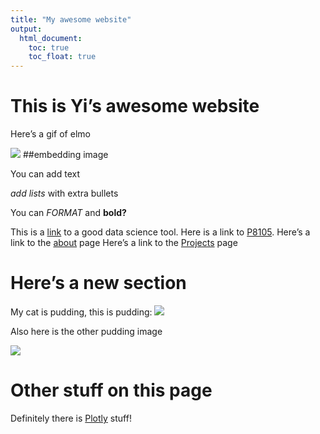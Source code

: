 ```yaml
---
title: "My awesome website"
output: 
  html_document:
    toc: true
    toc_float: true
---
```


# This is Yi's awesome website

Here's a gif of elmo

![](https://media.giphy.com/media/drXGoW1iudhKw/giphy.gif)
##embedding image


You can add text

*add lists
*with extra bullets

You can *FORMAT* and **bold?**


This is a [link](https://www.google.com/) to a good data science tool.
Here is a link to [P8105](https://p8105.com/).
Here's a link to the [about](about.html) page
Here's a link to the [Projects](Projects.html) page


# Here's a new section

My cat is pudding, this is pudding:
![](image/pudding.jpeg)

Also here is the other pudding image

![](image/cat.jpeg)

# Other stuff on this page

Definitely there is [Plotly](Plotly.html) stuff!

